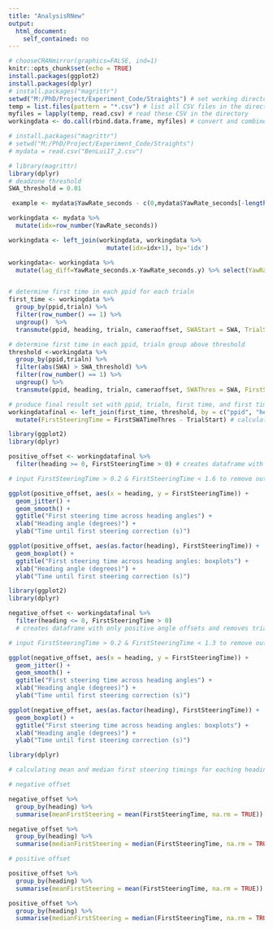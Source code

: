 ```yaml
---
title: "AnalysisRNew"
output: 
  html_document:
    self_contained: no
---
```


```r
# chooseCRANmirror(graphics=FALSE, ind=1)
knitr::opts_chunk$set(echo = TRUE)
install.packages(ggplot2)
install.packages(dplyr)
# install.packages("magrittr")
setwd("M:/PhD/Project/Experiment_Code/Straights") # set working directory
temp = list.files(pattern = "*.csv") # list all CSV files in the directory
myfiles = lapply(temp, read.csv) # read these CSV in the directory
workingdata <- do.call(rbind.data.frame, myfiles) # convert and combine the CSV files into dataframe
```

```r

# install.packages("magrittr")
# setwd("M:/PhD/Project/Experiment_Code/Straights")
# mydata = read.csv("BenLui17_2.csv")

# library(magrittr)
library(dplyr)
# deadzone threshold
SWA_threshold = 0.01

 example <- mydata$YawRate_seconds - c(0,mydata$YawRate_seconds[-length(mydata$YawRate_seconds)]) # this will actually work

workingdata <- mydata %>%
  mutate(idx=row_number(YawRate_seconds))

workingdata <- left_join(workingdata, workingdata %>% 
                           mutate(idx=idx+1), by='idx')

workingdata<- workingdata %>% 
  mutate(lag_diff=YawRate_seconds.x-YawRate_seconds.y) %>% select(YawRate_seconds=YawRate_seconds.x, lag_diff)


# determine first time in each ppid for each trialn
first_time <- workingdata %>%
  group_by(ppid,trialn) %>% 
  filter(row_number() == 1) %>% 
  ungroup()  %>% 
  transmute(ppid, heading, trialn, cameraoffset, SWAStart = SWA, TrialStart = timestamp, StartWorld_x = World_x, StartWorld_z = World_z, StartWorldYaw = WorldYaw, StartYawRate_seconds = YawRate_seconds) #use transmute to rename nwly computed variable (TrialStart) future join, ungroup first to allow for column rename of grouping variable

# determine first time in each ppid, trialn group above threshold
threshold <-workingdata %>%
  group_by(ppid,trialn) %>%
  filter(abs(SWA) > SWA_threshold) %>%
  filter(row_number() == 1) %>%
  ungroup() %>%
  transmute(ppid, heading, trialn, cameraoffset, SWAThres = SWA, FirstSWATimeThres = timestamp, ThresWorld_x = World_x, ThresWorld_z = World_z, ThresWorldYaw = WorldYaw, ThresYawRate_seconds = YawRate_seconds) #use transmute to rename for future join, ungroup first to allow for column rename of grouping variable

# produce final result set with ppid, trialn, first time, and first time above threshold
workingdatafinal <- left_join(first_time, threshold, by = c("ppid", "heading", "cameraoffset", "trialn")) %>%
  mutate(FirstSteeringTime = FirstSWATimeThres - TrialStart) # calculate final result

```

```r

library(ggplot2)
library(dplyr)

positive_offset <- workingdatafinal %>%
  filter(heading >= 0, FirstSteeringTime > 0) # creates dataframe with only positive angle offsets and removes trials where SWA was already above threshold at the start of the time

# input FirstSteeringTime > 0.2 & FirstSteeringTime < 1.6 to remove outliers

ggplot(positive_offset, aes(x = heading, y = FirstSteeringTime)) +
  geom_jitter() +
  geom_smooth() +
  ggtitle("First steering time across heading angles") +
  xlab("Heading angle (degrees)") +
  ylab("Time until first steering correction (s)")

ggplot(positive_offset, aes(as.factor(heading), FirstSteeringTime)) +
  geom_boxplot() +
  ggtitle("First steering time across heading angles: boxplots") +
  xlab("Heading angle (degrees)") +
  ylab("Time until first steering correction (s)")

```

```r

library(ggplot2)
library(dplyr)

negative_offset <- workingdatafinal %>%
  filter(heading <= 0, FirstSteeringTime > 0)
  # creates dataframe with only positive angle offsets and removes trials where SWA was already above threshold at the start of the time

# input FirstSteeringTime > 0.2 & FirstSteeringTime < 1.3 to remove outliers

ggplot(negative_offset, aes(x = heading, y = FirstSteeringTime)) +
  geom_jitter() +
  geom_smooth() +
  ggtitle("First steering time across heading angles") +
  xlab("Heading angle (degrees)") +
  ylab("Time until first steering correction (s)")

ggplot(negative_offset, aes(as.factor(heading), FirstSteeringTime)) +
  geom_boxplot() +
  ggtitle("First steering time across heading angles: boxplots") +
  xlab("Heading angle (degrees)") +
  ylab("Time until first steering correction (s)")


```

```r

library(dplyr)

# calculating mean and median first steering timings for eaching heading offset

# negative offset

negative_offset %>%
  group_by(heading) %>%
  summarise(meanFirstSteering = mean(FirstSteeringTime, na.rm = TRUE))

negative_offset %>%
  group_by(heading) %>%
  summarise(medianFirstSteering = median(FirstSteeringTime, na.rm = TRUE))

# positive offset

positive_offset %>%
  group_by(heading) %>%
  summarise(meanFirstSteering = mean(FirstSteeringTime, na.rm = TRUE))

positive_offset %>%
  group_by(heading) %>%
  summarise(medianFirstSteering = median(FirstSteeringTime, na.rm = TRUE))

```



